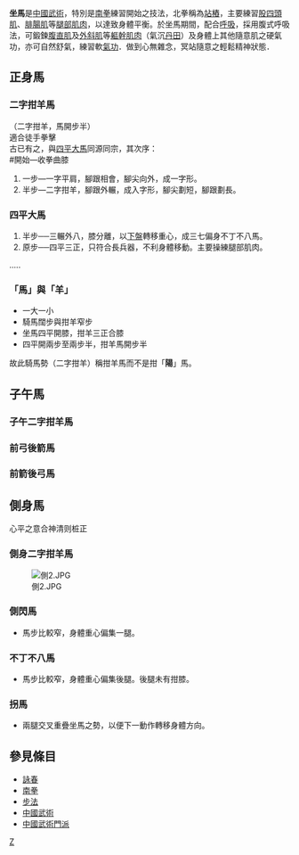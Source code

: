 {{merge|马步|time=2014-03-11T12:57:18+00:00}}
{{Unreferenced |time=2011-11-14T06:02:45+00:00 }}
'''坐馬'''是[[中國武術|中國武術]]，特別是[[南拳|南拳]]練習開始之技法，北拳稱為[[站樁|站樁]]，主要練習[[股四頭肌|股四頭肌]]、[[腓腸肌|腓腸肌]]等[[腿部肌肉|腿部肌肉]]，以達致身體平衡。於坐馬期間，配合[[呼吸|呼吸]]，採用腹式呼吸法，可鍛鍊[[腹直肌|腹直肌]]及[[外斜肌|外斜肌]]等[[軀幹肌肉|軀幹肌肉]]（氣沉[[丹田|丹田]]）及身體上其他隨意肌之硬氣功，亦可自然舒氣，練習軟[[氣功|氣功]]．做到心無雜念，冥站隨意之輕鬆精神狀態．

== 正身馬 ==
=== 二字拑羊馬 ===
（二字拑羊，馬開步半）<br />
適合徒手拳擊<br /> 
古已有之，與[[四平大馬|四平大馬]]同源同宗，其次序：<br />
#開始—收拳曲膝
#一步—一字平肩，腳跟相會，腳尖向外，成一字形。
#半步—二字拑羊，腳跟外輾，成入字形，腳尖劃短，腳跟劃長。

=== 四平大馬 ===
# 半步──三輾外八，膝分離，以[[下盤|下盤]]轉移重心，成三七偏身不丁不八馬。
# 原步──四平三正，只符合長兵器，不利身體移動。主要操練腿部肌肉。
.....

===「馬」與「羊」=== 
*一大一小
*騎馬闊步與拑羊窄步
*坐馬四平開膝，拑羊三正合膝
*四平開兩步至兩步半，拑羊馬開步半
故此騎馬勢（二字拑羊）稱拑羊馬而不是拑「'''陽'''」馬。

== 子午馬 ==
=== 子午二字拑羊馬 ===

=== 前弓後箭馬 ===

=== 前箭後弓馬 ===

== 側身馬 ==
心平之意合神清则桩正
=== 側身二字拑羊馬 ===
[[File:側2.JPG|right]]

=== 側閃馬 ===
*馬步比較窄，身體重心偏集一腿。

=== 不丁不八馬 ===
*馬步比較窄，身體重心偏集後腿。後腿未有拑膝。

=== 拐馬 === 
*兩腿交叉重疊坐馬之勢，以便下一動作轉移身體方向。

== 參見條目 ==

*[[詠春|詠春]]
*[[南拳|南拳]]
*[[步法|步法]]
*[[中國武術|中國武術]]
*[[中國武術門派|中國武術門派]]

[[Category:中国武术|Z]]